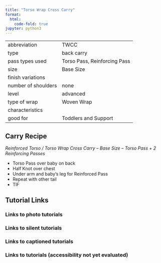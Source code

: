 ```yaml
---
title: "Torso Wrap Cross Carry"
format:
  html:
    code-fold: true
jupyter: python3
---
```


| | 
|---|---
|abbreviation	|TWCC
|type	|back carry
|pass types used	|Torso Pass, Reinforcing Pass
|size	|Base Size
|finish variations|	
|number of shoulders	|none
|level	|advanced
|type of wrap	|Woven Wrap
|characteristics	|
|good for	|Toddlers and Support

## Carry Recipe
_Reinforced Torso / Torso Wrap Cross Carry – Base Size – Torso Pass + 2 Reinforcing Passes_

- Torso Pass over baby on back
- Half Knot over chest
- Under arm and baby’s leg for Reinforced Pass
- Repeat with other tail
- TIF

## Tutorial Links
### Links to photo tutorials
### Links to silent tutorials
### Links to captioned tutorials
### Links to tutorials (accessibility not yet evaluated)
